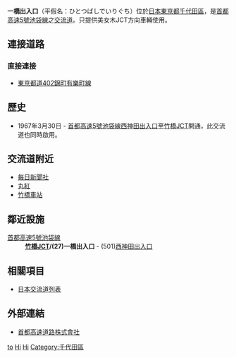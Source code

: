{{日本公路設施
|設施名稱 = 一橋出入口
|色 =
|圖像 =
|pxl = 
|圖像簡介 = 
|公路名稱1 = [[首都高速5號池袋線|首都高速5號池袋線]]
|IC編號1 = 27
|收費站編號1 = 
|記號1 = 一橋 白山通
|起點1 = [[竹橋JCT|竹橋JCT]]
|距離1 = 0.1
|上一設施1 = [[竹橋JCT|竹橋JCT]]
|上一設施距離1 = 0.1
|下一設施1 = [[西神田出入口|西神田出入口]]
|下一設施距離1 = 0.5
|連接道路 = [[東京都道402錦町有樂町線|東京都道402錦町有樂町線]]
|啟用日期 = 1967年3月30日
|停用日期 = 
|流量 = 
|智能IC = 
|上行營業時間 = 
|上行油站 = 
|上行油站營業時間 = 
|下行營業時間 = 
|下行油站 = 
|下行油站營業時間 = 
|郵政編碼 = 100-0003（入口）<br>101-0003（出口）
|所在地 ={{JPN}}[[東京都|東京都]][[千代田區|千代田區]]<br>（入口）一橋1丁目<br>（出口）一橋2丁目
|坐標 = 
|備註 =僅供美女木JCT方向使用。
}}
'''一橋出入口'''（平假名：ひとつばしでいりぐち）位於[[日本|日本]][[東京都|東京都]][[千代田區|千代田區]]，是[[首都高速5號池袋線|首都高速5號池袋線]]之[[交流道|交流道]]。只提供美女木JCT方向車輛使用。

== 連接道路 ==
=== 直接連接 ===
* [[東京都道402錦町有樂町線|東京都道402錦町有樂町線]]

== 歷史 ==
* 1967年3月30日 - [[首都高速5號池袋線|首都高速5號池袋線]][[西神田出入口|西神田出入口]]至[[竹橋JCT|竹橋JCT]]開通，此交流道也同時啟用。

== 交流道附近 ==
*[[每日新聞社|每日新聞社]]
*[[丸紅|丸紅]]
*[[竹橋車站|竹橋車站]]

== 鄰近設施 ==
; [[首都高速5號池袋線|首都高速5號池袋線]]
: '''[[竹橋JCT|竹橋JCT]]/(27)一橋出入口''' - (501)[[西神田出入口|西神田出入口]]

== 相關項目 ==
* [[日本交流道列表|日本交流道列表]]

== 外部連結 ==
*[https://web.archive.org/web/20120212185421/http://www.shutoko.jp/ 首都高速道路株式會社]{{ja}}

{{首都高速5號池袋線}}
{{DEFAULTSORT:Hitotsubashi Deiriguchi}}
[[Category:日本交流道_Hi|to]]
[[Category:東京都交流道|Hi]]
[[Category:首都高速道路出入口|Hi]]
[[Category:千代田區|Category:千代田區]]